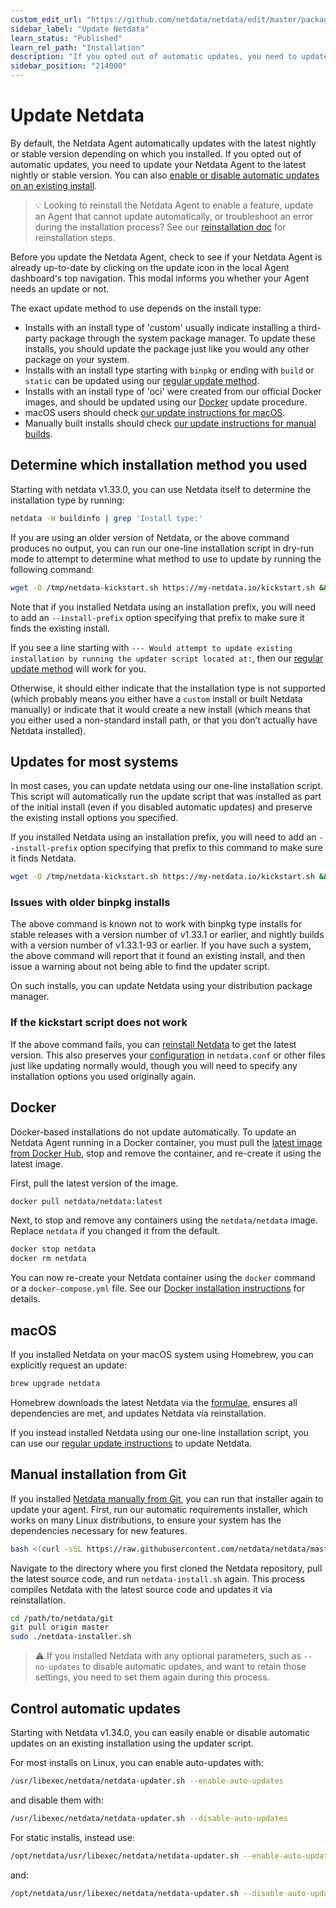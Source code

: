 ```yaml
---
custom_edit_url: "https://github.com/netdata/netdata/edit/master/packaging/installer/UPDATE.md"
sidebar_label: "Update Netdata"
learn_status: "Published"
learn_rel_path: "Installation"
description: "If you opted out of automatic updates, you need to update your Netdata Agent to the latest nightly or stable version."
sidebar_position: "214000"
---
```

# Update Netdata

By default, the Netdata Agent automatically updates with the latest nightly or stable version depending on which
you installed. If you opted out of automatic updates, you need to update your Netdata Agent to the latest nightly
or stable version. You can also [enable or disable automatic updates on an existing install](#control-automatic-updates).

> 💡 Looking to reinstall the Netdata Agent to enable a feature, update an Agent that cannot update automatically, or
> troubleshoot an error during the installation process? See our [reinstallation doc](/docs/installation/reinstall-netdata)
> for reinstallation steps.

Before you update the Netdata Agent, check to see if your Netdata Agent is already up-to-date by clicking on the update
icon in the local Agent dashboard's top navigation. This modal informs you whether your Agent needs an update or not.

The exact update method to use depends on the install type:

-   Installs with an install type of 'custom' usually indicate installing a third-party package through the system
    package manager. To update these installs, you should update the package just like you would any other package
    on your system.
-   Installs with an install type starting with `binpkg` or ending with `build` or `static` can be updated using
    our [regular update method](#updates-for-most-systems).
-   Installs with an install type of 'oci' were created from our official Docker images, and should be updated
    using our [Docker](#docker) update procedure.
-   macOS users should check [our update instructions for macOS](#macos).
-   Manually built installs should check [our update instructions for manual builds](#manual-installation-from-git).

## Determine which installation method you used

Starting with netdata v1.33.0, you can use Netdata itself to determine the installation type by running:

```bash
netdata -W buildinfo | grep 'Install type:'
```

If you are using an older version of Netdata, or the above command produces no output, you can run our one-line
installation script in dry-run mode to attempt to determine what method to use to update by running the following
command:

```bash
wget -O /tmp/netdata-kickstart.sh https://my-netdata.io/kickstart.sh && sh /tmp/netdata-kickstart.sh --dry-run
```

Note that if you installed Netdata using an installation prefix, you will need to add an `--install-prefix` option
specifying that prefix to make sure it finds the existing install.

If you see a line starting with `--- Would attempt to update existing installation by running the updater script
located at:`, then our [regular update method](#updates-for-most-systems) will work for you.

Otherwise, it should either indicate that the installation type is not supported (which probably means you either
have a `custom` install or built Netdata manually) or indicate that it would create a new install (which means that
you either used a non-standard install path, or that you don’t actually have Netdata installed).

## Updates for most systems

In most cases, you can update netdata using our one-line installation script.  This script will automatically
run the update script that was installed as part of the initial install (even if you disabled automatic updates)
and preserve the existing install options you specified.

If you installed Netdata using an installation prefix, you will need to add an `--install-prefix` option specifying
that prefix to this command to make sure it finds Netdata.

```bash
wget -O /tmp/netdata-kickstart.sh https://my-netdata.io/kickstart.sh && sh /tmp/netdata-kickstart.sh
```

### Issues with older binpkg installs

The above command is known not to work with binpkg type installs for stable releases with a version number of
v1.33.1 or earlier, and nightly builds with a version number of v1.33.1-93 or earlier. If you have such a system,
the above command will report that it found an existing install, and then issue a warning about not being able to
find the updater script.

On such installs, you can update Netdata using your distribution package manager.

### If the kickstart script does not work

If the above command fails, you can [reinstall
Netdata](/docs/installation/reinstall-netdata#one-line-installer-script-kickstartsh) to get the latest version. This
also preserves your [configuration](/docs/getting-started/manage-and-configure/configuration) in `netdata.conf` or other files just like updating
normally would, though you will need to specify any installation options you used originally again.

## Docker

Docker-based installations do not update automatically. To update an Netdata Agent running in a Docker container, you
must pull the [latest image from Docker Hub](https://hub.docker.com/r/netdata/netdata), stop and remove the container,
and re-create it using the latest image.

First, pull the latest version of the image.

```bash
docker pull netdata/netdata:latest
```

Next, to stop and remove any containers using the `netdata/netdata` image. Replace `netdata` if you changed it from the
default.

```bash
docker stop netdata
docker rm netdata
```

You can now re-create your Netdata container using the `docker` command or a `docker-compose.yml` file. See our [Docker
installation instructions](/docs/installation/installation-methods/docker#create-a-new-netdata-agent-container) for details.

## macOS

If you installed Netdata on your macOS system using Homebrew, you can explicitly request an update:

```bash
brew upgrade netdata
```

Homebrew downloads the latest Netdata via the
[formulae](https://github.com/Homebrew/homebrew-core/blob/master/Formula/netdata.rb), ensures all dependencies are met,
and updates Netdata via reinstallation.

If you instead installed Netdata using our one-line installation script, you can use our [regular update
instructions](#updates-for-most-systems) to update Netdata.

## Manual installation from Git

If you installed [Netdata manually from Git](/docs/installation/installation-methods/from-a-git-checkout), you can run that installer again
to update your agent. First, run our automatic requirements installer, which works on many Linux distributions, to
ensure your system has the dependencies necessary for new features.

```bash
bash <(curl -sSL https://raw.githubusercontent.com/netdata/netdata/master/packaging/installer/install-required-packages.sh)
```

Navigate to the directory where you first cloned the Netdata repository, pull the latest source code, and run
`netdata-install.sh` again. This process compiles Netdata with the latest source code and updates it via reinstallation.

```bash
cd /path/to/netdata/git
git pull origin master
sudo ./netdata-installer.sh
```

> ⚠️ If you installed Netdata with any optional parameters, such as `--no-updates` to disable automatic updates, and
> want to retain those settings, you need to set them again during this process.

## Control automatic updates

Starting with Netdata v1.34.0, you can easily enable or disable automatic updates on an existing installation
using the updater script.

For most installs on Linux, you can enable auto-updates with:

```bash
/usr/libexec/netdata/netdata-updater.sh --enable-auto-updates
```

and disable them with:

```bash
/usr/libexec/netdata/netdata-updater.sh --disable-auto-updates
```

For static installs, instead use:

```bash
/opt/netdata/usr/libexec/netdata/netdata-updater.sh --enable-auto-updates
```

and:

```bash
/opt/netdata/usr/libexec/netdata/netdata-updater.sh --disable-auto-updates
```
